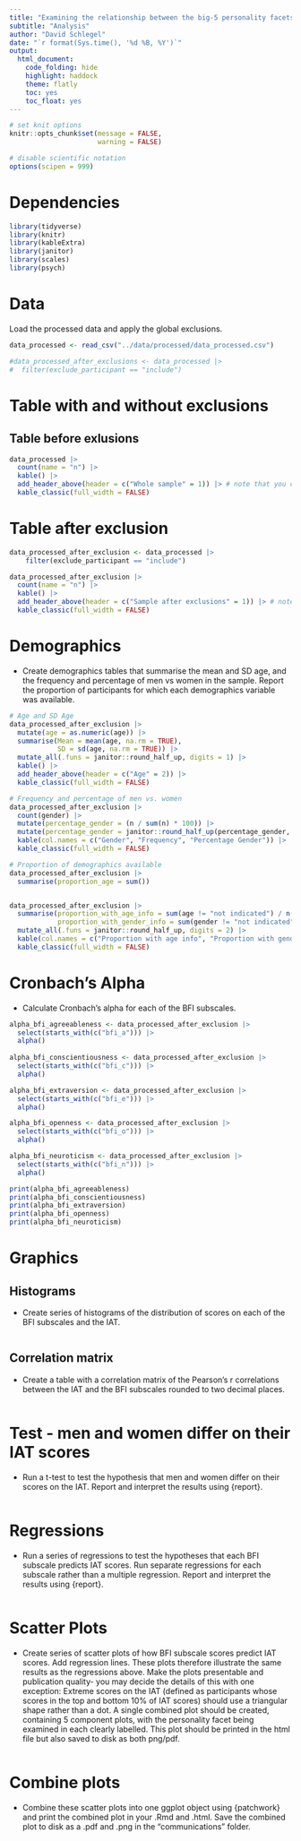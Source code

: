 ```yaml
---
title: "Examining the relationship between the big-5 personality facets and implicit racial attitudes"
subtitle: "Analysis"
author: "David Schlegel"
date: "`r format(Sys.time(), '%d %B, %Y')`"
output:
  html_document:
    code_folding: hide
    highlight: haddock
    theme: flatly
    toc: yes
    toc_float: yes
---
```


```r

# set knit options
knitr::opts_chunk$set(message = FALSE,
                      warning = FALSE)

# disable scientific notation
options(scipen = 999) 

```

# Dependencies

```r

library(tidyverse)
library(knitr)
library(kableExtra)
library(janitor)
library(scales)
library(psych)

```

# Data

Load the processed data and apply the global exclusions.

```r

data_processed <- read_csv("../data/processed/data_processed.csv")

#data_processed_after_exclusions <- data_processed |>
#  filter(exclude_participant == "include")

```
# Table with and without exclusions
## Table before exlusions
```r
data_processed |>
  count(name = "n") |>
  kable() |>
  add_header_above(header = c("Whole sample" = 1)) |> # note that you can add header rows to tables like this. The "1" indicates the number of columns the header should span. The sum of these numbers must equal the number of columns or you'll get an error.
  kable_classic(full_width = FALSE)

```
# Table after exclusion
```r

data_processed_after_exclusion <- data_processed |> 
    filter(exclude_participant == "include")

data_processed_after_exclusion |>
  count(name = "n") |>
  kable() |>
  add_header_above(header = c("Sample after exclusions" = 1)) |> # note that you can add header rows to tables like this. The "1" indicates the number of columns the header should span. The sum of these numbers must equal the number of columns or you'll get an error.
  kable_classic(full_width = FALSE)

```

# Demographics
- Create demographics tables that summarise the mean and SD age, and the frequency and percentage of men vs women in the sample. Report the proportion of participants for which each demographics variable was available.
```r
# Age and SD Age
data_processed_after_exclusion |>
  mutate(age = as.numeric(age)) |>
  summarise(Mean = mean(age, na.rm = TRUE),
            SD = sd(age, na.rm = TRUE)) |>
  mutate_all(.funs = janitor::round_half_up, digits = 1) |>
  kable() |>
  add_header_above(header = c("Age" = 2)) |>
  kable_classic(full_width = FALSE)

# Frequency and percentage of men vs. women
data_processed_after_exclusion |> 
  count(gender) |> 
  mutate(percentage_gender = (n / sum(n) * 100)) |>
  mutate(percentage_gender = janitor::round_half_up(percentage_gender, digits = 2)) |> 
  kable(col.names = c("Gender", "Frequency", "Percentage Gender")) |> 
  kable_classic(full_width = FALSE)

# Proportion of demographics available
data_processed_after_exclusion |>
  summarise(proportion_age = sum())


data_processed_after_exclusion |> 
  summarise(proportion_with_age_info = sum(age != "not indicated") / n(),
            proportion_with_gender_info = sum(gender != "not indicated") / n()) |>
  mutate_all(.funs = janitor::round_half_up, digits = 2) |> 
  kable(col.names = c("Proportion with age info", "Proportion with gender info")) |> 
  kable_classic(full_width = FALSE)
```
# Cronbach's Alpha
- Calculate Cronbach's alpha for each of the BFI subscales.
```r
alpha_bfi_agreeableness <- data_processed_after_exclusion |> 
  select(starts_with(c("bfi_a"))) |> 
  alpha()
  
alpha_bfi_conscientiousness <- data_processed_after_exclusion |> 
  select(starts_with(c("bfi_c"))) |> 
  alpha()

alpha_bfi_extraversion <- data_processed_after_exclusion |> 
  select(starts_with(c("bfi_e"))) |> 
  alpha()

alpha_bfi_openness <- data_processed_after_exclusion |> 
  select(starts_with(c("bfi_o"))) |> 
  alpha()

alpha_bfi_neuroticism <- data_processed_after_exclusion |> 
  select(starts_with(c("bfi_n"))) |> 
  alpha()

print(alpha_bfi_agreeableness)
print(alpha_bfi_conscientiousness)
print(alpha_bfi_extraversion)
print(alpha_bfi_openness)
print(alpha_bfi_neuroticism)
```
# Graphics
## Histograms
- Create series of histograms of the distribution of scores on each of the BFI subscales and the IAT.
```r


```


## Correlation matrix 
- Create a table with a correlation matrix of the Pearson's r correlations between the IAT and the BFI subscales rounded to two decimal places. 
```r

```

# Test - men and women differ on their IAT scores
- Run a t-test to test the hypothesis that men and women differ on their scores on the IAT. Report and interpret the results using {report}.

```r

```


# Regressions
- Run a series of regressions to test the hypotheses that each BFI subscale predicts IAT scores. Run separate regressions for each subscale rather than a multiple regression. Report and interpret the results using {report}.
```r

```

# Scatter Plots 
- Create series of scatter plots of how BFI subscale scores predict IAT scores. Add regression lines. These plots therefore illustrate the same results as the regressions above. Make the plots presentable and publication quality- you may decide the details of this with one exception: Extreme scores on the IAT (defined as participants whose scores in the top and bottom 10% of IAT scores) should use a triangular shape rather than a dot. A single combined plot should be created, containing 5 component plots, with the personality facet being examined in each clearly labelled. This plot should be printed in the html file but also saved to disk as both png/pdf. 
```r

```

# Combine plots
- Combine these scatter plots into one ggplot object using {patchwork} and print the combined plot in your .Rmd and .html. Save the combined plot to disk as a .pdf and .png in the "communications" folder.
```r

```


